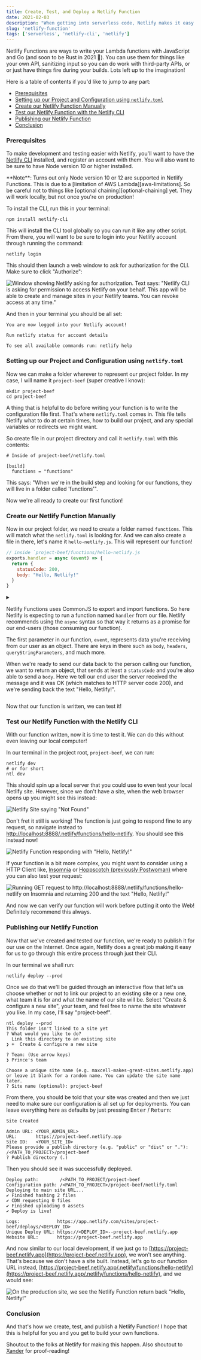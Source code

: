 ```yaml
---
title: Create, Test, and Deploy a Netlify Function
date: 2021-02-03
description: "When getting into serverless code, Netlify makes it easy with Netlify Functions. Let's see how we can create the smallest function!"
slug: 'netlify-function'
tags: ['serverless', 'netlify-cli', 'netlify']
---
```


Netlify Functions are ways to write your Lambda functions with JavaScript and Go (and soon to be Rust in 2021 🦀).
You can use them for things like your own API, sanitizing input so you can do work with third-party APIs, or
or just have things fire during your builds. Lots left up to the imagination!

Here is a table of contents if you'd like to jump to any part:

- [Prerequisites](#prerequisites)
- [Setting up our Project and Configuration using `netlify.toml`](#setting-up-our-project-and-configuration-using-netlifytoml)
- [Create our Netlify Function Manually](#create-our-netlify-function-manually)
- [Test our Netlify Function with the Netlify CLI](#test-our-netlify-function-with-the-netlify-cli)
- [Publishing our Netlify Function](#publishing-our-netlify-function)
- [Conclusion](#conclusion)

### Prerequisites

To make development and testing easier with Netlify, you'll want to have the [Netlify CLI][netlify-cli] installed,
and register an account with them. You will also want to be sure to have Node version 10 or higher installed.

<Callout>
**Note**: Turns out only Node version 10 or 12 are supported in Netlify Functions.
This is due to a [limitation of AWS Lambda][aws-limitations]. So be careful not to things
like [optional chaining][optional-chaining] yet. They will work locally, but not once you're on production!
</Callout>

To install the CLI, run this in your terminal:

```text
npm install netlify-cli
```

This will install the CLI tool globally so you can run it like any other script. From there,
you will want to be sure to login into your Netlify account through running the command:

```shell
netlify login
```

This should then launch a web window to ask for authorization for the CLI. Make sure
to click "Authorize":

![Window showing Netlify asking for authorization. Text says: "Netlify CLI is asking for permission to access Netlify on your behalf. This app will be able to create and manage sites in your Netlify teams. You can revoke access at any time."](./images/authorize-netlify.png)

And then in your terminal you should be all set:

```text
You are now logged into your Netlify account!

Run netlify status for account details

To see all available commands run: netlify help
```

### Setting up our Project and Configuration using `netlify.toml`

Now we can make a folder wherever to represent our project folder. In my case,
I will name it `project-beef` (super creative I know):

```shell
mkdir project-beef
cd project-beef
```

A thing that is helpful to do before writing your function is to write the configuration file first.
That's where `netlify.toml` comes in. This file tells Netlify what to do at certain times, how to build
our project, and any special variables or redirects we might want.

So create file in our project directory and call it `netlify.toml` with this contents:

```shell
# Inside of project-beef/netlify.toml

[build]
  functions = "functions"
```

This says: "When we're in the build step and looking for our functions, they will live in a folder called 'functions'".

Now we're all ready to create our first function!

### Create our Netlify Function Manually

Now in our project folder, we need to create a folder named `functions`. This will match what
the `netlify.toml` is looking for. And we can also create a file in there, let's name it `hello-netlify.js`.
This will represent our function!

```js
// inside `project-beef/functions/hello-netlify.js
exports.handler = async (event) => {
  return {
    statusCode: 200,
    body: "Hello, Netlify!"
  }
}
```

<details>
  <summary className="text-lg" dangerouslySetInnerHTML={{ __html: "This function when we run it will return us the value: \"Hello, Netlify!\". If you're interested in more detail on how this works, feel free to click on this text to expand\."}}/>
  
  Netlify Functions uses CommonJS to export and import functions. So here Netlify is expecting to
  run a function named `handler` from our file. Netlify recommends using the `async` syntax so
  that way it returns as a promise for our end-users (those consuming our function).

  The first parameter in our function, `event`, represents data you're receiving from our user as an object.
  There are keys in there such as `body`, `headers`, `queryStringParameters`, and much more.

  When we're ready to send our data back to the person calling our function, we want to return an object,
  that sends at least a `statusCode` and you're also able to send a `body`. Here we tell our end user the server
  received the message and it was OK (which matches to HTTP server code 200), and we're sending back
  the text "Hello, Netlify!".
</details>

Now that our function is written, we can test it!

### Test our Netlify Function with the Netlify CLI

With our function written, now it is time to test it. We can do this without even leaving our local computer!

In our terminal in the project root, `project-beef`, we can run:

```shell
netlify dev
# or for short
ntl dev
```

This should spin up a local server that you could use to even test your
local Netlify site. However, since we don't have a site, when the web browser
opens up you might see this instead:

![Netlify Site saying "Not Found"](./images/netlify-site-not-found.png)

Don't fret it still is working! The function is just going to respond
fine to any request, so navigate instead to [http://localhost:8888/.netlify/functions/hello-netlify](http://localhost:8888/.netlify/functions/hello-netlify).
You should see this instead now!

![Netlify Function responding with "Hello, Netlify!"](./images/netlify-function-response.png)

If your function is a bit more complex, you might want to consider using a HTTP Client like,
[Insomnia][insomnia-client] or [Hoppscotch (previously Postwoman)][hoppscotch-client] where you
can also test your request:

![Running GET request to http://localhost:8888/.netlify/functions/hello-netlify on Insomnia and returning 200 and the text "Hello, Netlify!"](./images/insomnia-response.png)

And now we can verify our function will work before putting it onto the Web! Definitely recommend this always.

### Publishing our Netlify Function

Now that we've created and tested our function, we're ready to publish it for our use on the Internet.
Once again, Netlify does a great job making it easy for us to go through this entire process through
just their CLI.

In our terminal we shall run:

```shell
netlify deploy --prod
```

Once we do that we'll be guided through an interactive flow that let's us choose whether or not
to link our project to an existing site or a new one, what team it is for and what the name of our site will be.
Select "Create & configure a new site", your team, and feel free to name the site whatever you like. In my case,
I'll say "project-beef".

```text
ntl deploy --prod
This folder isn't linked to a site yet
? What would you like to do?
  Link this directory to an existing site
❯ +  Create & configure a new site

? Team: (Use arrow keys)
❯ Prince's team

Choose a unique site name (e.g. maxcell-makes-great-sites.netlify.app) 
or leave it blank for a random name. You can update the site name later.
? Site name (optional): project-beef
```

From there, you should be told that your site was created and then we just
need to make sure our configuration is all set up for deployments. You can
leave everything here as defaults by just pressing <kbd>Enter</kbd> / <kbd>Return</kbd>:

```text
Site Created

Admin URL: <YOUR_ADMIN_URL>
URL:       https://project-beef.netlify.app
Site ID:   <YOUR_SITE_ID>
Please provide a publish directory (e.g. "public" or "dist" or "."):
/<PATH_TO_PROJECT>/project-beef
? Publish directory (.)
```

Then you should see it was successfully deployed.

```text
Deploy path:        /<PATH_TO_PROJECT/project-beef
Configuration path: /<PATH_TO_PROJECT>/project-beef/netlify.toml
Deploying to main site URL...
✔ Finished hashing 2 files
✔ CDN requesting 0 files
✔ Finished uploading 0 assets
✔ Deploy is live!

Logs:              https://app.netlify.com/sites/project-beef/deploys/<DEPLOY_ID>
Unique Deploy URL: https://<DEPLOY_ID>--project-beef.netlify.app
Website URL:       https://project-beef.netlify.app
```

And now similar to our local development, if we just go to [https://project-beef.netlify.app](https://project-beef.netlify.app),
we won't see anything. That's because we don't have a site built. Instead, let's go to our function
URL instead, [https://project-beef.netlify.app/.netlify/functions/hello-netlify](https://project-beef.netlify.app/.netlify/functions/hello-netlify), and we would see:

![On the production site, we see the Netlify Function return back "Hello, Netlify!"](./images/netlify-prod-function-response.png)


### Conclusion

And that's how we create, test, and publish a Netlify Function! I hope that this is helpful 
for you and you get to build your own functions.

Shoutout to the folks at Netlify for making this happen. Also shoutout to [Xander][xander-twitter] for proof-reading!

[netlify-cli]: https://github.com/netlify/cli
[aws-limitations]: https://docs.aws.amazon.com/lambda/latest/dg/lambda-runtimes.html
[optional-chaining]: https://developer.mozilla.org/en-US/docs/Web/JavaScript/Reference/Operators/Optional_chaining
[insomnia-client]: https://insomnia.rest/
[hoppscotch-client]: https://hoppscotch.io/
[xander-twitter]: https://twitter.com/XandyDandy